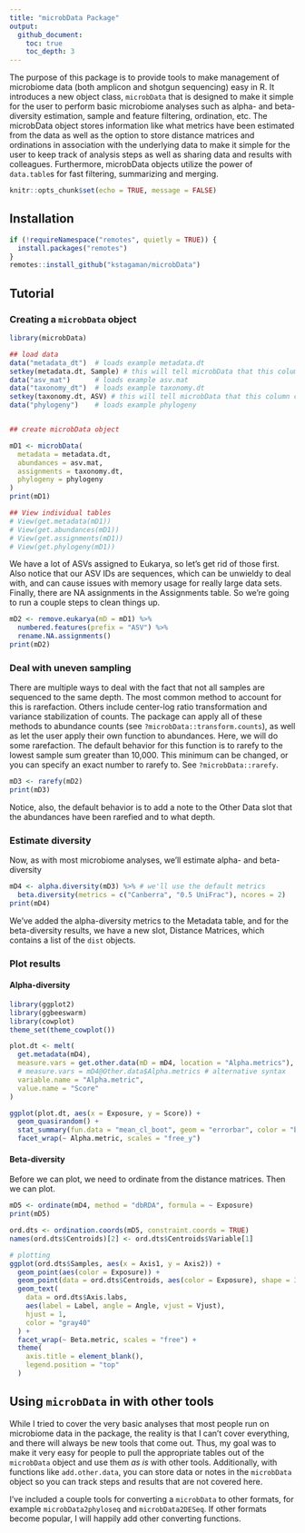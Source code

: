 ```yaml
---
title: "microbData Package"
output:
  github_document:
    toc: true
    toc_depth: 3
---
```


The purpose of this package is to provide tools to make management of microbiome data (both amplicon and shotgun sequencing) easy in R. It introduces a new object class, `microbData` that is designed to make it simple for the user to perform basic microbiome analyses such as alpha- and beta-diversity estimation, sample and feature filtering, ordination, etc. The microbData object stores information like what metrics have been estimated from the data as well as the option to store distance matrices and ordinations in association with the underlying data to make it simple for the user to keep track of analysis steps as well as sharing data and results with colleagues. Furthermore, microbData objects utilize the power of `data.table`s for fast filtering, summarizing and merging.

```r
knitr::opts_chunk$set(echo = TRUE, message = FALSE)
```

## Installation

```r
if (!requireNamespace("remotes", quietly = TRUE)) {
  install.packages("remotes")
}
remotes::install_github("kstagaman/microbData")
```

## Tutorial

### Creating a `microbData` object

```r
library(microbData)

## load data
data("metadata_dt")  # loads example metadata.dt
setkey(metadata.dt, Sample) # this will tell microbData that this column contains our sample names
data("asv_mat")      # loads example asv.mat
data("taxonomy_dt")  # loads example taxonomy.dt
setkey(taxonomy.dt, ASV) # this will tell microbData that this column contains our feature names
data("phylogeny")    # loads example phylogeny


## create microbData object

mD1 <- microbData(
  metadata = metadata.dt,
  abundances = asv.mat,
  assignments = taxonomy.dt, 
  phylogeny = phylogeny
)
print(mD1)

## View individual tables
# View(get.metadata(mD1))
# View(get.abundances(mD1))
# View(get.assignments(mD1))
# View(get.phylogeny(mD1))
```

We have a lot of ASVs assigned to Eukarya, so let's get rid of those first. Also notice that our ASV IDs are sequences, which can be unwieldy to deal with, and can cause issues with memory usage for really large data sets. Finally, there are NA assignments in the Assignments table. So we're going to run a couple steps to clean things up.

```r
mD2 <- remove.eukarya(mD = mD1) %>% 
  numbered.features(prefix = "ASV") %>% 
  rename.NA.assignments()
print(mD2)
```

### Deal with uneven sampling

There are multiple ways to deal with the fact that not all samples are sequenced to the same depth. The most common method to account for this is rarefaction. Others include center-log ratio transformation and variance stabilization of counts. The package can apply all of these methods to abundance counts (see `?microbData::transform.counts`), as well as let the user apply their own function to abundances. Here, we will do some rarefaction. The default behavior for this function is to rarefy to the lowest sample sum greater than 10,000. This minimum can be changed, or you can specify an exact number to rarefy to. See `?microbData::rarefy`.

```r
mD3 <- rarefy(mD2)
print(mD3)
```

Notice, also, the default behavior is to add a note to the Other Data slot that the abundances have been rarefied and to what depth.

### Estimate diversity

Now, as with most microbiome analyses, we'll estimate alpha- and beta-diversity

```r
mD4 <- alpha.diversity(mD3) %>% # we'll use the default metrics
  beta.diversity(metrics = c("Canberra", "0.5 UniFrac"), ncores = 2)
print(mD4)
```

We've added the alpha-diversity metrics to the Metadata table, and for the beta-diversity results, we have a new slot, Distance Matrices, which contains a list of the `dist` objects.

### Plot results

#### Alpha-diversity

```r
library(ggplot2)
library(ggbeeswarm)
library(cowplot)
theme_set(theme_cowplot())

plot.dt <- melt(
  get.metadata(mD4), 
  measure.vars = get.other.data(mD = mD4, location = "Alpha.metrics"), 
  # measure.vars = mD4@Other.data$Alpha.metrics # alternative syntax
  variable.name = "Alpha.metric",
  value.name = "Score"
)

ggplot(plot.dt, aes(x = Exposure, y = Score)) +
  geom_quasirandom() + 
  stat_summary(fun.data = "mean_cl_boot", geom = "errorbar", color = "blue") + 
  facet_wrap(~ Alpha.metric, scales = "free_y")
```

#### Beta-diversity

Before we can plot, we need to ordinate from the distance matrices. Then we can plot.

```r
mD5 <- ordinate(mD4, method = "dbRDA", formula = ~ Exposure)
print(mD5)
```

```r
ord.dts <- ordination.coords(mD5, constraint.coords = TRUE)
names(ord.dts$Centroids)[2] <- ord.dts$Centroids$Variable[1]

# plotting
ggplot(ord.dts$Samples, aes(x = Axis1, y = Axis2)) +
  geom_point(aes(color = Exposure)) +
  geom_point(data = ord.dts$Centroids, aes(color = Exposure), shape = 3, size = 4) + 
  geom_text(
    data = ord.dts$Axis.labs,
    aes(label = Label, angle = Angle, vjust = Vjust),
    hjust = 1,
    color = "gray40"
  ) +
  facet_wrap(~ Beta.metric, scales = "free") +
  theme(
    axis.title = element_blank(), 
    legend.position = "top"
  )
```


## Using `microbData` in with other tools

While I tried to cover the very basic analyses that most people run on microbiome data in the package, the reality is that I can't cover everything, and there will always be new tools that come out. Thus, my goal was to make it very easy for people to pull the appropriate tables out of the `microbData` object and use them *as is* with other tools. Additionally, with functions like `add.other.data`, you can store data or notes in the `microbData` object so you can track steps and results that are not covered here.

I've included a couple tools for converting a `microbData` to other formats, for example `microbData2phyloseq` and `microbData2DESeq`. If other formats become popular, I will happily add other converting functions. 
